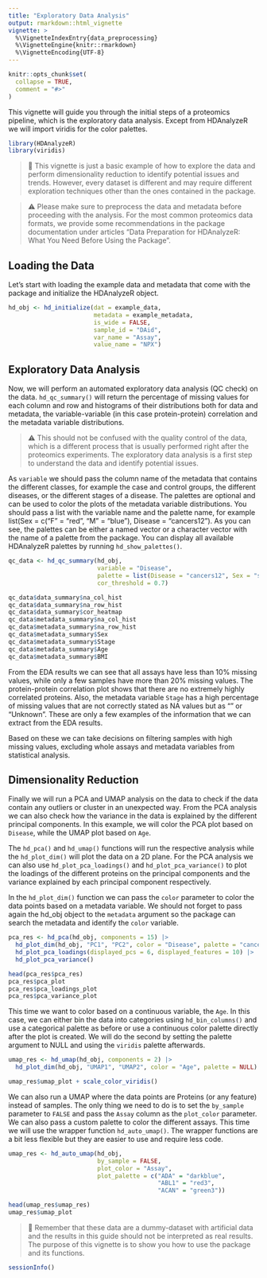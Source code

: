 ```yaml
---
title: "Exploratory Data Analysis"
output: rmarkdown::html_vignette
vignette: >
  %\VignetteIndexEntry{data_preprocessing}
  %\VignetteEngine{knitr::rmarkdown}
  %\VignetteEncoding{UTF-8}
---
```


```r
knitr::opts_chunk$set(
  collapse = TRUE,
  comment = "#>"
)
```

This vignette will guide you through the initial steps of a proteomics pipeline, which is the exploratory data analysis. Except from HDAnalyzeR we will import viridis for the color palettes.

```r
library(HDAnalyzeR)
library(viridis)
```

> 📓 This vignette is just a basic example of how to explore the data and perform dimensionality reduction to identify potential issues and trends. However, every dataset is different and may require different exploration techniques other than the ones contained in the package.

> ⚠️ Please make sure to preprocess the data and metadata before proceeding with the analysis. For the most common proteomics data formats, we provide some recommendations in the package documentation under articles "Data Preparation for HDAnalyzeR: What You Need Before Using the Package".

## Loading the Data

Let's start with loading the example data and metadata that come with the package and initialize the HDAnalyzeR object.

```r
hd_obj <- hd_initialize(dat = example_data, 
                        metadata = example_metadata, 
                        is_wide = FALSE, 
                        sample_id = "DAid",
                        var_name = "Assay",
                        value_name = "NPX")
```

## Exploratory Data Analysis

Now, we will perform an automated exploratory data analysis (QC check) on the data. `hd_qc_summary()` will return the percentage of missing values for each column and row and histograms of their distributions both for data and metadata, the variable-variable (in this case protein-protein) correlation and the metadata variable distributions. 

> ⚠️ This should not be confused with the quality control of the data, which is a different process that is usually performed right after the proteomics experiments. The exploratory data analysis is a first step to understand the data and identify potential issues.

As `variable` we should pass the column name of the metadata that contains the different classes, for example the case and control groups, the different diseases, or the different stages of a disease. The palettes are optional and can be used to color the plots of the metadata variable distributions. You should pass a list with the variable name and the palette name, for example list(Sex = c("F" = "red", "M" = "blue"), Disease = "cancers12"). As you can see, the palettes can be either a named vector or a character vector with the name of a palette from the package. You can display all available HDAnalyzeR palettes by running `hd_show_palettes()`.

```r
qc_data <- hd_qc_summary(hd_obj, 
                         variable = "Disease", 
                         palette = list(Disease = "cancers12", Sex = "sex"), 
                         cor_threshold = 0.7)

qc_data$data_summary$na_col_hist
qc_data$data_summary$na_row_hist
qc_data$data_summary$cor_heatmap
qc_data$metadata_summary$na_col_hist
qc_data$metadata_summary$na_row_hist
qc_data$metadata_summary$Sex
qc_data$metadata_summary$Stage
qc_data$metadata_summary$Age
qc_data$metadata_summary$BMI
```

From the EDA results we can see that all assays have less than 10% missing values, while only a few samples have more than 20% missing values. The protein-protein correlation plot shows that there are no extremely highly correlated proteins. Also, the metadata variable `Stage` has a high percentage of missing values that are not correctly stated as NA values but as "" or "Unknown". These are only a few examples of the information that we can extract from the EDA results.

Based on these we can take decisions on filtering samples with high missing values, excluding whole assays and metadata variables from statistical analysis.

## Dimensionality Reduction

Finally we will run a PCA and UMAP analysis on the data to check if the data contain any outliers or cluster in an unexpected way. From the PCA analysis we can also check how the variance in the data is explained by the different principal components. In this example, we will color the PCA plot based on `Disease`, while the UMAP plot based on `Age`.

The `hd_pca()` and `hd_umap()` functions will run the respective analysis while the `hd_plot_dim()` will plot the data on a 2D plane. For the PCA analysis we can also use `hd_plot_pca_loadings()` and `hd_plot_pca_variance()` to plot the loadings of the different proteins on the principal components and the variance explained by each principal component respectively.

In the `hd_plot_dim()` function we can pass the `color` parameter to color the data points based on a metadata variable. We should not forget to pass again the hd_obj object to the `metadata` argument so the package can search the metadata and identify the `color` variable.

```r
pca_res <- hd_pca(hd_obj, components = 15) |> 
  hd_plot_dim(hd_obj, "PC1", "PC2", color = "Disease", palette = "cancers12", axis_variance = TRUE) |> 
  hd_plot_pca_loadings(displayed_pcs = 6, displayed_features = 10) |> 
  hd_plot_pca_variance()

head(pca_res$pca_res)
pca_res$pca_plot
pca_res$pca_loadings_plot
pca_res$pca_variance_plot
```

This time we want to color based on a continuous variable, the `Age`. In this case, we can either bin the data into categories using `hd_bin_columns()` and use a categorical palette as before or use a continuous color palette directly after the plot is created. We will do the second by setting the palette argument to NULL and using the `viridis` palette afterwards.

```r
umap_res <- hd_umap(hd_obj, components = 2) |> 
  hd_plot_dim(hd_obj, "UMAP1", "UMAP2", color = "Age", palette = NULL)

umap_res$umap_plot + scale_color_viridis()
```

We can also run a UMAP where the data points are Proteins (or any feature) instead of samples. The only thing we need to do is to set the `by_sample` parameter to `FALSE` and pass the `Assay` column as the `plot_color` parameter. We can also pass a custom palette to color the different assays. This time we will use the wrapper function `hd_auto_umap()`. The wrapper functions are a bit less flexible but they are easier to use and require less code.

```r
umap_res <- hd_auto_umap(hd_obj, 
                         by_sample = FALSE, 
                         plot_color = "Assay",
                         plot_palette = c("ADA" = "darkblue", 
                                          "ABL1" = "red3", 
                                          "ACAN" = "green3"))

head(umap_res$umap_res)
umap_res$umap_plot
```

> 📓 Remember that these data are a dummy-dataset with artificial data and the results in this guide should not be interpreted as real results. The purpose of this vignette is to show you how to use the package and its functions.

```r
sessionInfo()
```